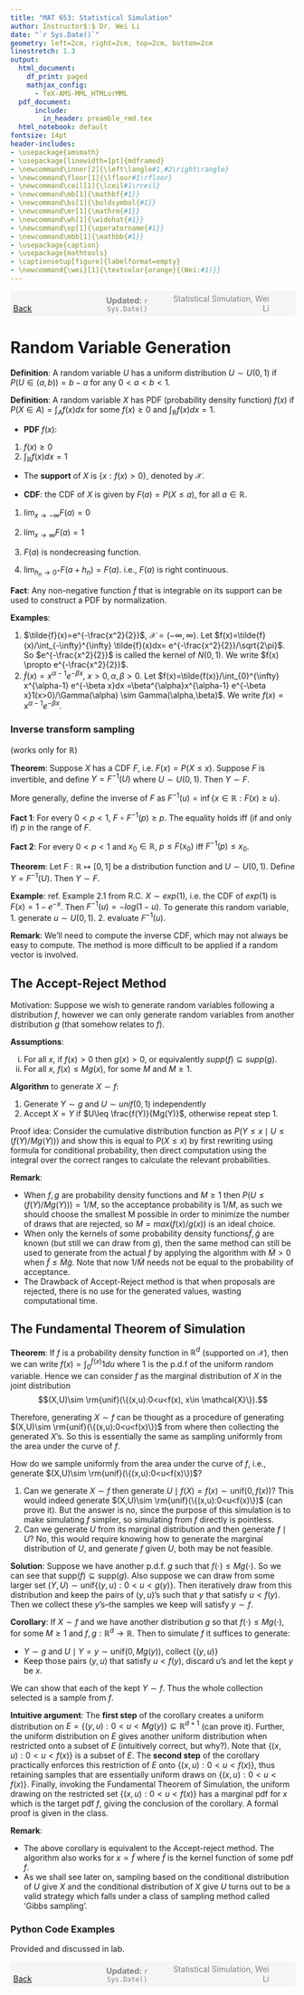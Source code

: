 ```yaml
---
title: "MAT 653: Statistical Simulation"
author: Instructor$:$ Dr. Wei Li
date: "`r Sys.Date()`"
geometry: left=2cm, right=2cm, top=2cm, bottom=2cm
linestretch: 1.3
output:
  html_document:
    df_print: paged
    mathjax_config:
      - TeX-AMS-MML_HTMLorMML   
  pdf_document: 
      include:
        in_header: preamble_rmd.tex
  html_notebook: default
fontsize: 14pt
header-includes:
- \usepackage{amsmath}
- \usepackage[linewidth=1pt]{mdframed}
- \newcommand\inner[2]{\left\langle#1,#2\right\rangle}
- \newcommand\floor[1]{\lfloor#1\rfloor}
- \newcommand\ceil[1]{\lceil#1\rceil}
- \newcommand\mb[1]{\mathbf{#1}}
- \newcommand\bs[1]{\boldsymbol{#1}}
- \newcommand\mr[1]{\mathrm{#1}}
- \newcommand\wh[1]{\widehat{#1}}
- \newcommand\op[1]{\operatorname{#1}}
- \newcommand\mbb[1]{\mathbb{#1}}
- \usepackage{caption}
- \usepackage{mathtools}
- \captionsetup[figure]{labelformat=empty}
- \newcommand{\wei}[1]{\textcolor{orange}{(Wei:#1)}}
---
```



<script type="text/x-mathjax-config">
MathJax.Hub.Config({
  TeX: { equationNumbers: { autoNumber: "AMS" } }
});
</script>


<span style="background-color: #f5f5f5; padding: 5px; display: block;">
    <span style="width: 25%; display: inline-block; text-align: left;">
        [Back](javascript:window.history.back())
    </span>
    <span style="width: 30%; display: inline-block; text-align: center; color: grey;">
        **Updated:** `r Sys.Date()`
    </span>
    <span style="width: 35%; display: inline-block; text-align: right; color: grey;">
        Statistical Simulation, Wei Li
    </span>
</span>

<!------------->

# Random Variable Generation

**Definition**: A random variable $U$ has a uniform distribution $U \sim U(0,1)$ if $P(U\in (a,b))=b-a$ for any $0<a<b<1$.

**Definition**: A random variable $X$ has PDF (probability density function) $f(x)$ if $P(X \in A)=\int_A f(x)dx$ for some $f(x) \geq 0$ and $\int_{\mathbb{R}} f(x)dx=1$.

- **PDF** $f(x)$:
1. $f(x) \ge 0$
2. $\int_{\mathbb{R}}f(x)dx=1$

- The **support** of $X$ is $\left\{ x: f(x) > 0\right\}$, denoted by $\mathcal{X}$.

- **CDF**: the CDF of $X$ is given by $F(a)=P(X \leq a)$, for all $a \in \mathbb{R}$.

1. $\displaystyle \lim_{x \to -\infty}F(a)=0$

2. $\displaystyle \lim_{x \to \infty}F(a)=1$

3. $F(a)$ is nondecreasing function.

4. $\displaystyle \lim_{h_{n} \to 0^+}F(a+h_{n})=F(a)$. i.e., $F(a)$ is right continuous.

**Fact**: Any non-negative function $\tilde{f}$ that is integrable on its support can be used to construct a PDF by normalization.

**Examples**:

1. $\tilde{f}(x)=e^{-\frac{x^2}{2}}$, $\mathcal{X}=(-\infty,\infty)$. Let 
   $f(x)=\tilde{f}(x)/\int_{-\infty}^{\infty} \tilde{f}(x)dx= e^{-\frac{x^2}{2}}/\sqrt{2\pi}$. So $e^{-\frac{x^2}{2}}$ is called the kernel of $N(0,1)$. We write $f(x) \propto e^{-\frac{x^2}{2}}$.
2. $\tilde{f}(x)=x^{\alpha-1} e^{-\beta x}$,  $x>0, \alpha,\beta>0$. Let $f(x)=\tilde{f(x)}/\int_{0}^{\infty} x^{\alpha-1} e^{-\beta x}dx =\beta^{\alpha}x^{\alpha-1} e^{-\beta x}1(x>0)/\Gamma(\alpha) \sim Gamma(\alpha,\beta)$. We write $f(x) \propto x^{\alpha-1} e^{-\beta x}.$
  
### Inverse transform sampling
(works only for $\mathbb{R}$)

**Theorem**: Suppose $X$ has a CDF $F$, i.e. $F(x)=P(X \leq x)$. Suppose $F$ is invertible, and define $Y=F^{-1}(U)$ where $U\sim U(0,1)$. Then $Y \sim F$.

More generally, define the inverse of $F$ as $F^{-1}(u)=\inf \left\{ x \in \mathbb{R}:F(x) \geq u \right\}$.

**Fact 1**: For every $0<p<1$, $F \circ F^{-1}(p) \geq p$. The equality holds iff (if and only if) $p$ in the range of $F$.

**Fact 2**: For every $0<p<1$ and $x_{0} \in \mathbb{R}$, $p \leq F(x_{0})$ iff $F^{-1}(p) \leq x_{0}$.

**Theorem**: Let $F: \mathbb{R} \mapsto [0, 1]$ be a distribution function and $U \sim U(0,1)$. Define $Y=F^{-1}(U)$. Then $Y \sim F$.


**Example**: ref. Example 2.1 from R.C. $X \sim exp(1)$, i.e. the CDF of $exp(1)$ is $F(x)=1- e^{-x}$. Then $F^{-1}(u)= -log(1-u)$. To generate this random variable, 1. generate $u \sim U(0,1)$. 2. evaluate $F^{-1}(u)$.

**Remark**: We'll need to compute the inverse CDF, which may not always be easy to compute. The method is more difficult to be applied if a random vector is involved.



## The Accept-Reject Method

Motivation: Suppose we wish to generate random variables following a distribution $f$, however we can only generate random variables from another distribution $g$ (that somehow relates to $f$). 

**Assumptions**: 

i. For all $x$, if $f(x)>0$ then $g(x)>0$, or equivalently $supp(f)\subseteq supp(g)$.
ii. For all $x$, $f(x) \leq Mg(x)$, for some $M$ and $M\geq 1$.

**Algorithm** to generate $X\sim f$:

1. Generate $Y\sim g$ and $U \sim unif(0,1)$ independently
2. Accept $X=Y$ if $U\leq \frac{f(Y)}{Mg(Y)}$, otherwise repeat step 1.

Proof idea: 
Consider the cumulative distribution function as $P(Y \leq x \mid U \leq (f(Y)/Mg(Y)))$ and show this is equal to $P(X\leq x)$ by first rewriting using formula for conditional probability, then direct computation using the integral over the correct ranges to calculate the relevant probabilities.


**Remark**: 

- When $f,g$ are probability density functions and $M\geq 1$ then $P(U\leq (f(Y)/Mg(Y))) = 1/M$, so the acceptance probability is $1/M$, as such we should choose the smallest M possible in order to minimize the number of draws that are rejected, so $M = max(f(x)/g(x))$ is an ideal choice.
- When only the kernels of some probability density functions$\tilde{f},\tilde{g}$ are known (but still we can draw from $g$), then the same method can still be used to generate from the actual $f$ by applying the algorithm with $\tilde{M}>0$ when $\tilde{f}\leq \tilde{M}\tilde{g}$. Note that now $1/\tilde{M}$ needs not be equal to the probability of acceptance.
- The Drawback of Accept-Reject method is that when proposals are rejected, there is no use for the generated values, wasting computational time.

## The Fundamental Theorem of Simulation

**Theorem**: If $f$ is a probability density function in $\mathbb{R}^d$ (supported on $\mathcal{X}$), then we can write $f(x)=\int_0^{f(x)}1du$ where $1$ is the p.d.f of the uniform random variable. Hence we can consider $f$ as the marginal distribution of $X$ in the joint distribution 
$$(X,U)\sim \rm{unif}(\{(x,u):0<u<f(x), x\in \mathcal{X}\}).$$

Therefore, generating $X\sim f$ can be thought as a procedure of generating $(X,U)\sim \rm{unif}(\{(x,u):0<u<f(x)\})$ from where then collecting the generated $X$'s. So this is essentially the same as sampling uniformly from the area under the curve of $f$. 

How do we sample uniformly from the area under the curve of $f$, i.e., generate $(X,U)\sim \rm{unif}(\{(x,u):0<u<f(x)\})$?

1. Can we generate $X \sim f$ then generate $U\mid f(X)=f(x) \sim  \mbox{unif}(0,f(x))$? This would indeed generate $(X,U)\sim \rm{unif}(\{(x,u):0<u<f(x)\})$ (can prove it). But the answer is no, since the purpose of this simulation is to make simulating $f$ simpler, so simulating from $f$ directly is pointless.
2. Can we generate $U$ from its marginal distribution and then generate $f\mid U$? No, this would require knowing how to generate the marginal distribution of $U$, and generate $f$ given $U$, both may be not feasible.

**Solution**: Suppose we have another p.d.f. $g$ such that $f(\cdot)\leq Mg(\cdot)$. So we can see that $\mbox{supp}(f)\subseteq \mbox{supp}(g)$. Also suppose we can draw from some larger set $(Y,U)\sim \mbox{unif}\{(y,u):0<u<g(y)\}$. Then iteratively draw from this distribution and keep the pairs of $(y,u)$'s such that $y$ that satisfy $u<f(y)$. Then we collect these $y$'s--the samples we keep will satisfy $y\sim f$.

 
**Corollary**: If $X\sim f$ and we have another distribution $g$ so that $f(\cdot)\leq Mg(\cdot)$, for some $M\geq 1$ and $f,g :\mathbb{R}^d\to \mathbb{R}$. Then to simulate $f$ it suffices to generate:

* $Y\sim g$ and $U\mid Y=y \sim \mbox{unif}(0,Mg(y))$, collect $\{(y,u)\}$
* Keep those pairs  $(y,u)$ that satisfy $u<f(y)$, discard $u$'s and let the kept $y$ be $x$.

We can show that each of the kept $Y \sim f$. Thus the whole collection selected is a sample from $f$.


**Intuitive argument**:  The **first step** of the corollary creates a uniform distribution on $E = \{(y,u):0<u<Mg(y)\}\subseteq \mathbb{R}^{d+1}$ (can prove it). Further, the uniform distribution on $E$ gives another uniform distribution when restricted onto a subset of $E$ (intuitively correct, but why?). Note that $\{(x,u):0<u<f(x) \}$ is a subset of $E$. The **second step** of the corollary practically enforces this restriction of $E$ onto $\{(x,u):0<u<f(x) \}$, thus retaining samples that are essentially uniform draws on $\{(x,u):0<u<f(x) \}$. Finally, invoking the Fundamental Theorem of Simulation, the uniform drawing on the restricted set $\{(x,u):0<u<f(x) \}$ has a marginal pdf for $x$ which is the target pdf $f$, giving the conclusion of the corollary.
A formal proof is given in the class.

**Remark**: 

- The above corollary is equivalent to the Accept-reject method. The algorithm also works for $x \propto \tilde{f}$ where $\tilde{f}$ is the kernel function of some pdf $f$.
- As we shall see later on, sampling based on the conditional distribution of $U$ give $X$ and the conditional distribution of $X$ give $U$ turns out to be a valid strategy which falls under a class of sampling method called 'Gibbs sampling'.

### Python Code Examples

Provided and discussed in lab.


<!------------->
<span style="background-color: #f5f5f5; padding: 5px; display: block;">
    <span style="width: 25%; display: inline-block; text-align: left;">
        [Back](javascript:window.history.back())
    </span>
    <span style="width: 30%; display: inline-block; text-align: center; color: grey;">
        **Updated:** `r Sys.Date()`
    </span>
    <span style="width: 35%; display: inline-block; text-align: right; color: grey;">
        Statistical Simulation, Wei Li
    </span>
</span>
